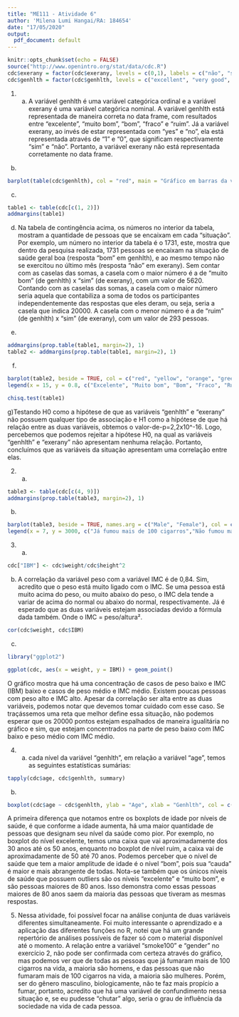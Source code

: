 ---
title: "ME111 - Atividade 6"
author: 'Milena Lumi Hangai/RA: 184654'
date: "17/05/2020"
output:
  pdf_document: default
---

```{r setup, include=FALSE}
knitr::opts_chunk$set(echo = FALSE)
source("http://www.openintro.org/stat/data/cdc.R")
cdc$exerany = factor(cdc$exerany, levels = c(0,1), labels = c("não", "sim"))
cdc$genhlth = factor(cdc$genhlth, levels = c("excellent", "very good", "good", "fair", "poor"), labels = c("Excelente", "Muito bom", "Bom", "Fraco", "Ruim"))
```

1. a) A variável genhlth é uma variável categórica ordinal e a variável exerany é uma variável categórica nominal.
A variável genhlth está representada de maneira correta no data frame, com resultados entre “excelente”, “muito bom”, “bom”, “fraco” e “ruim”. Já a variável exerany, ao invés de estar representada com “yes” e “no”, ela está representada através de “1” e “0”, que significam respectivamente "sim" e "não". Portanto, a variável exerany não está representada corretamente no data frame.


b) 

```{r}
barplot(table(cdc$genhlth), col = "red", main = "Gráfico em barras da variável genhlth")
```

c)
```{r}
table1 <- table(cdc[c(1, 2)])
addmargins(table1)
```
d) Na tabela de contingência acima, os números no interior da tabela, mostram a quantidade de pessoas que se encaixam em cada “situação”. Por exemplo, um número no interior da tabela é o 1731, este, mostra que dentro da pesquisa realizada, 1731 pessoas se encaixam na situação de saúde geral boa (resposta “bom” em genhlth), e ao mesmo tempo não se exercitou no último mês (resposta “não” em exerany).
Sem contar com as caselas das somas, a casela com o maior número é a de “muito bom” (de genhlth) x “sim” (de exerany), com um valor de 5620. Contando com as caselas das somas, a casela com o maior número seria aquela que contabiliza a soma de todos os participantes independentemente das respostas que eles deram, ou seja, seria a casela que indica 20000.
A casela com o menor número é a de “ruim” (de genhlth) x “sim” (de exerany), com um valor de 293 pessoas.

e)
```{r}
addmargins(prop.table(table1, margin=2), 1)
table2 <- addmargins(prop.table(table1, margin=2), 1)
```

f) 
```{r}
barplot(table2, beside = TRUE, col = c("red", "yellow", "orange", "green", "blue", "cyan"), xlim = c(0, 25))
legend(x = 15, y = 0.8, c("Excelente", "Muito bom", "Bom", "Fraco", "Ruim", "Soma"), fill = c("red", "yellow", "orange", "green", "blue", "cyan"))

```

```{r}
chisq.test(table1)
```

g)Testando H0 como a hipótese de que as variáveis "genhlth" e "exerany" não possuem qualquer tipo de associação e H1 como a hipótese de que há relação entre as duas variáveis, obtemos o valor-de-p=2,2x10^-16. 
Logo, percebemos que podemos rejeitar a hipótese H0, na qual as variáveis "genhlth" e "exerany" não apresentam nenhuma relação.
Portanto, concluímos que as variáveis da situação apresentam uma correlação entre elas.

2. a)
```{r}
table3 <- table(cdc[c(4, 9)])
addmargins(prop.table(table3, margin=2), 1)
```

b)
```{r}
barplot(table3, beside = TRUE, names.arg = c("Male", "Female"), col = c("yellow", "black"), xlim = c(0, 20))
legend(x = 7, y = 3000, c("Já fumou mais de 100 cigarros","Não fumou mais de 100 cigarros"), fill = c("black", "yellow"))
```

3. a)
```{r}
cdc["IBM"] <- cdc$weight/cdc$height^2 
```

b) A correlação da variável peso com a variável IMC é de 0,84.
Sim, acredito que o peso está muito ligado com o IMC. Se uma pessoa está muito acima do peso, ou muito abaixo do peso, o IMC dela tende a variar de acima do normal ou abaixo do normal, respectivamente. Já é esperado que as duas variáveis estejam associadas devido a fórmula dada também. Onde o IMC = peso/altura².
```{r}
cor(cdc$weight, cdc$IBM)
```

c)
```{r}
library("ggplot2")
```

```{r}
ggplot(cdc, aes(x = weight, y = IBM)) + geom_point()
```

O gráfico mostra que há uma concentração de casos de peso baixo e IMC (IBM) baixo e casos de peso médio e IMC médio. Existem poucas pessoas com peso alto e IMC alto.
Apesar da correlação ser alta entre as duas variáveis, podemos notar que devemos tomar cuidado com esse caso. Se traçássemos uma reta que melhor define essa situação, não podemos esperar que os 20000 pontos estejam espalhados de maneira igualitária no gráfico e sim, que estejam concentrados na parte de peso baixo com IMC baixo e peso médio com IMC médio.


4. a) cada nível da variável "genhlth", em relação a variável "age", temos as seguintes estatísticas sumárias:
```{r}
tapply(cdc$age, cdc$genhlth, summary)
```

b) 
```{r}
boxplot(cdc$age ~ cdc$genhlth, ylab = "Age", xlab = "Genhlth", col = c("red", "yellow", "orange", "green", "blue"))
```

A primeira diferença que notamos entre os boxplots de idade por níveis de saúde, é que conforme a idade aumenta, há uma maior quantidade de pessoas que designam seu nível da saúde como pior. Por exemplo, no boxplot do nível excelente, temos uma caixa que vai aproximadamente dos 30 anos até os 50 anos, enquanto no boxplot de nível ruim, a caixa vai de aproximadamente de 50 até 70 anos.
Podemos perceber que o nível de saúde que tem a maior amplitude de idade é o nível "bom", pois sua "cauda" é maior e mais abrangente de todas.
Nota-se também que os únicos níveis de saúde que possuem outliers são os níveis "excelente" e "muito bom", e são pessoas maiores de 80 anos. Isso demonstra como essas pessoas maiores de 80 anos saem da maioria das pessoas que tiveram as mesmas respostas. 


5. Nessa atividade, foi possível focar na análise conjunta de duas variáveis diferentes simultaneamente. Foi muito interessante o aprendizado e a aplicação das diferentes funções no R, notei que há um grande repertório de análises possíveis de fazer só com o material disponível até o momento.
A relação entre a variável "smoke100" e "gender" no exercício 2, não pode ser confirmada com certeza através do gráfico, mas podemos ver que de todas as pessoas que já fumaram mais de 100 cigarros na vida, a maioria são homens, e das pessoas que não fumaram mais de 100 cigarros na vida, a maioria são mulheres. Porém, ser do gênero masculino, biologicamente, não te faz mais propício a fumar, portanto, acredito que há uma variável de confundimento nessa situação e, se eu pudesse "chutar" algo, seria o grau de influência da sociedade na vida de cada pessoa.